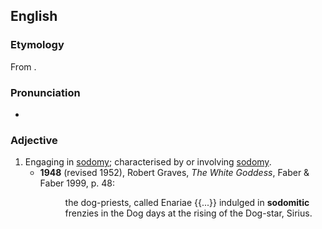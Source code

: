 ==English==

===Etymology===
From {{uder|en|la|Sodomiticus}}.

===Pronunciation===
* {{IPA|en|/sɒdəˈmɪtɪk/}}

===Adjective===
{{en-adj}}

# Engaging in [[sodomy]]; characterised by or involving [[sodomy]].
#* '''1948''' (revised 1952), Robert Graves, ''The White Goddess'', Faber & Faber 1999, p. 48:
#*: the dog-priests, called Enariae {{...}} indulged in '''sodomitic''' frenzies in the Dog days at the rising of the Dog-star, Sirius.